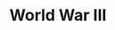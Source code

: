 ---
title: World War III
description: Game interface built with Coherent Gameface
technologies: ["react","typescript","scss", "jest"]
fullscreenImages: [["WorldWar3", "World War 3 splashscreen"], ["WorldWar3Menu", "World War 3 hub menu"], ["WorldWar3Weapon", "World War 3 weapon in hub menu"]]
floatingImages: [["WorldWar3", "World War 3 splashscreen"], ["WorldWar3Menu", "World War 3 hub menu"], ["WorldWar3Weapon", "World War 3 weapon in hub menu"]]
startYear: 2022
endYear: 2023
class: bleed-primary-950
draft: false
---